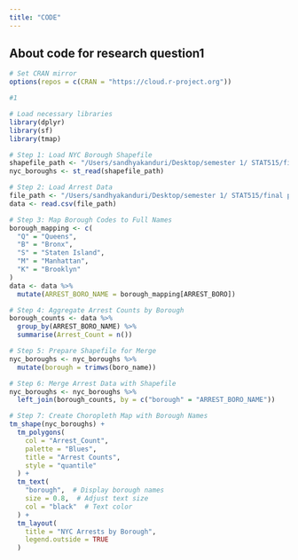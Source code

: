 ```yaml
---
title: "CODE"
---
```


## About code for research question1

```r
# Set CRAN mirror
options(repos = c(CRAN = "https://cloud.r-project.org"))
```

```r
#1

# Load necessary libraries
library(dplyr)
library(sf)
library(tmap)

# Step 1: Load NYC Borough Shapefile
shapefile_path <- "/Users/sandhyakanduri/Desktop/semester 1/ STAT515/final project stat/Borough Boundaries/geo_export_f2f491f7-6347-4598-ad2d-bb86e06c477c.shp"
nyc_boroughs <- st_read(shapefile_path)

# Step 2: Load Arrest Data
file_path <- "/Users/sandhyakanduri/Desktop/semester 1/ STAT515/final project stat/Cleaned_NYPD_Arrest_Data_With_Standardized_Date.csv"
data <- read.csv(file_path)

# Step 3: Map Borough Codes to Full Names
borough_mapping <- c(
  "Q" = "Queens",
  "B" = "Bronx",
  "S" = "Staten Island",
  "M" = "Manhattan",
  "K" = "Brooklyn"
)
data <- data %>%
  mutate(ARREST_BORO_NAME = borough_mapping[ARREST_BORO])

# Step 4: Aggregate Arrest Counts by Borough
borough_counts <- data %>%
  group_by(ARREST_BORO_NAME) %>%
  summarise(Arrest_Count = n())

# Step 5: Prepare Shapefile for Merge
nyc_boroughs <- nyc_boroughs %>%
  mutate(borough = trimws(boro_name))

# Step 6: Merge Arrest Data with Shapefile
nyc_boroughs <- nyc_boroughs %>%
  left_join(borough_counts, by = c("borough" = "ARREST_BORO_NAME"))

# Step 7: Create Choropleth Map with Borough Names
tm_shape(nyc_boroughs) +
  tm_polygons(
    col = "Arrest_Count",
    palette = "Blues",
    title = "Arrest Counts",
    style = "quantile"
  ) +
  tm_text(
    "borough",  # Display borough names
    size = 0.8,  # Adjust text size
    col = "black"  # Text color
  ) +
  tm_layout(
    title = "NYC Arrests by Borough",
    legend.outside = TRUE
  )
```
